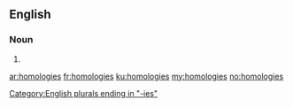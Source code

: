 ==English==

===Noun===
{{head|en|noun plural form}}

# {{plural of|homology|lang=en}}

[[Category:English plurals ending in "-ies"]]

[[ar:homologies]]
[[fr:homologies]]
[[ku:homologies]]
[[my:homologies]]
[[no:homologies]]